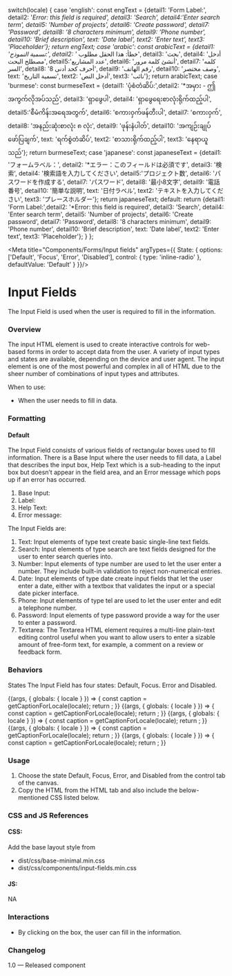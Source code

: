 
  switch(locale) {
    case 'english': const engText = {detail1: 'Form Label:', detail2: '*Error: this field is required', detail3: 'Search', detail4:'Enter search term', detail5: 'Number of projects', detail6: 'Create password', detail7: 'Password', detail8: '8 characters minimum', detail9: 'Phone number', detail10: 'Brief description', text: 'Date label', text2: 'Enter text', text3: 'Placeholder'}; return engText;
    case 'arabic': const arabicText = {detail1: 'تسمية النموذج:', detail2: '* خطأ: هذا الحقل مطلوب', detail3: 'بحث', detail4: 'أدخل مصطلح البحث', detail5:'عدد المشاريع', detail6: 'أنشئ كلمة مرور', detail7: 'كلمه السر', detail8: '8 أحرف كحد أدنى', detail9: 'رقم الهاتف', detail10: 'وصف مختصر', text: 'تسمية التاريخ', text2: 'أدخل النص', text3: 'نائب'}; return arabicText;
    case 'burmese': const burmeseText = {detail1: 'ပုံစံတံဆိပ်:',detail2: '*အမှား - ဤအကွက်လိုအပ်သည်', detail3: 'ရှာဖွေပါ', detail4: 'ရှာဖွေရေးစာလုံးရိုက်ထည့်ပါ', detail5:'စီမံကိန်းအရေအတွက်', detail6: 'စကားဝှက်ဖန်တီးပါ', detail7: 'စကားဝှက်', detail8: 'အနည်းဆုံးစာလုံး ၈ လုံး', detail9: 'ဖုန်းနံပါတ်', detail10: 'အကျဉ်းချုပ်ဖော်ပြချက်', text: 'ရက်စွဲတံဆိပ်', text2: 'စာသားရိုက်ထည့်ပါ', text3: 'နေရာယူသည်'}; return burmeseText;
    case 'japanese': const japaneseText = {detail1: 'フォームラベル：', detail2: '*エラー：このフィールドは必須です', detail3: '検索', detail4: '検索語を入力してください', detail5:'プロジェクト数', detail6: 'パスワードを作成する', detail7: 'パスワード', detail8: '最小8文字', detail9: '電話番号', detail10: '簡単な説明', text: '日付ラベル', text2: 'テキストを入力してください', text3: 'プレースホルダー'}; return japaneseText;
    default:
      return {detail1: 'Form Label:',detail2: '*Error: this field is required', detail3: 'Search', detail4: 'Enter search term', detail5: 'Number of projects', detail6: 'Create password', detail7: 'Password', detail8: '8 characters minimum', detail9: 'Phone number', detail10: 'Brief description', text: 'Date label', text2: 'Enter text', text3: 'Placeholder'};
  }
};

<Meta title="Components/Forms/Input fields"  argTypes={{
  State: {
    options: ['Default', 'Focus', 'Error', 'Disabled'],
    control: { type: 'inline-radio' },
    defaultValue: 'Default'
  }
}}/>

# Input Fields
The Input Field is used when the user is required to fill in the information.

### Overview
The input HTML element is used to create interactive controls for web-based forms in order to accept data from the user. A variety of input types and states are available, depending on the device and user agent. The input element is one of the most powerful and complex in all of HTML due to the sheer number of combinations of input types and attributes. 

When to use:
- When the user needs to fill in data.

### Formatting
#### Default
The Input Field consists of various fields of rectangular boxes used to fill information.  There is a Base Input where the user needs to fill data, a Label that describes the input box, Help Text which is a sub-heading to the input box but doesn’t appear in the field area, and an Error message which pops up if an error has occurred.

1. Base Input:
2. Label:
3. Help Text:
4. Error message:

The Input Fields are:

1. Text: Input elements of type text create basic single-line text fields. 
2. Search: Input elements of type search are text fields designed for the user to enter search queries into.
3. Number: Input elements of type number are used to let the user enter a number. They include built-in validation to reject non-numerical entries.
4. Date: Input elements of type date create input fields that let the user enter a date, either with a textbox that validates the input or a special date picker interface.
5. Phone: Input elements of type tel are used to let the user enter and edit a telephone number.
6. Password: Input elements of type password provide a way for the user to enter a password.
7. Textarea: The Textarea HTML element requires a multi-line plain-text editing control useful when you want to allow users to enter a sizable amount of free-form text, for example, a comment on a review or feedback form. 


### Behaviors

States 
The Input Field has four states: Default, Focus. Error and Disabled.


<Canvas>
<Story name="Date">
  {(args, { globals: { locale } }) => {
    const caption = getCaptionForLocale(locale);
    return <Inputcomponent labelText={caption.text} errorText={caption.detail2} element='input' type='date' id='date'  placeholder= 'dd/mm/yyyy' {...args}></Inputcomponent>;
  }}
</Story>
</Canvas>

<Canvas>
<Story name="Number">
  {(args, { globals: { locale } }) => {
    const caption = getCaptionForLocale(locale);
    return <Inputcomponent labelText={caption.detail5} errorText={caption.detail2} element='input' type='number' id='number' pattern= '[0-9]*' placeholder= {caption.text3} {...args}></Inputcomponent>;
  }}
</Story>
</Canvas>

<Canvas>
<Story name="Password">
  {(args, { globals: { locale } }) => {
    const caption = getCaptionForLocale(locale);
    return <Inputcomponent labelText={caption.detail6} element='input' helpText={caption.detail8} errorText={caption.detail2} type='password' id='password' minlength="8" placeholder={caption.detail7} {...args}></Inputcomponent>;
  }}
</Story>
</Canvas>

<Canvas>
<Story name="Telephone">
  {(args, { globals: { locale } }) => {
    const caption = getCaptionForLocale(locale);
    return <Inputcomponent labelText={caption.detail9} element='input' type='tel'  id='tel'  errorText={caption.detail2} placeholder= '+234 000 000 0000' pattern='[0-9]{3}-[0-9]{2}-[0-9]{3}' {...args} ></Inputcomponent>;
  }}
</Story>
</Canvas>

<Canvas>
<Story name="Text">
  {(args, { globals: { locale } }) => {
    const caption = getCaptionForLocale(locale);
    return <Inputcomponent labelText={caption.detail1} errorText={caption.detail2} element='input' type='text' id='text' placeholder= {caption.text3} {...args} ></Inputcomponent>;
  }}
</Story>
</Canvas>

### Usage
1. Choose the state Default, Focus, Error, and Disabled from the control tab of the canvas.
2. Copy the HTML from the HTML tab and also include the below-mentioned CSS listed below.


### CSS and JS References
#### CSS:
Add the base layout style from 

- dist/css/base-minimal.min.css
- dist/css/components/input-fields.min.css

#### JS:
NA

### Interactions
- By clicking on the box, the user can fill in the information.

### Changelog
1.0 — Released component
